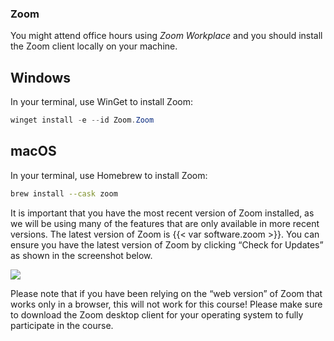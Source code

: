 ### Zoom

You might attend office hours using *Zoom Workplace* and you should install the Zoom client locally on your machine.

::: {.panel-tabset group="os"}
## Windows

In your terminal, use WinGet to install Zoom:

```powershell
winget install -e --id Zoom.Zoom
```

## macOS

In your terminal, use Homebrew to install Zoom:

``` bash
brew install --cask zoom
```
:::

It is important that you have the most recent version of Zoom installed, as we will be using many of the features that are only available in more recent versions.
The latest version of Zoom is {{< var software.zoom >}}.
You can ensure you have the latest version of Zoom by clicking "Check for Updates" as shown in the screenshot below.

![](/images/zoom.png){fig-alt="Zoom 'Check for Updates' showing the latest version of Zoom is installed."}

::: callout-important
Please note that if you have been relying on the "web version" of Zoom that works only in a browser, this will not work for this course!
Please make sure to download the Zoom desktop client for your operating system to fully participate in the course.
:::
